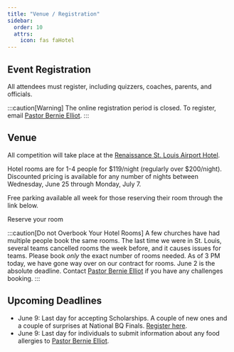 ```yaml
---
title: "Venue / Registration"
sidebar:
  order: 10
  attrs:
    icon: fas faHotel
---
```



## Event Registration

All attendees must register, including quizzers, coaches, parents, and officials.

:::caution[Warning]
The online registration period is closed. To register, email [Pastor Bernie Elliot](pastorbernie@biblequiz.com).
:::

## Venue

All competition will take place at the [Renaissance St. Louis Airport Hotel](https://www.marriott.com/en-us/hotels/stlsa-renaissance-st-louis-airport-hotel/overview/).

Hotel rooms are for 1-4 people for $119/night (regularly over $200/night). Discounted pricing is available for any number of nights between Wednesday, June 25 through Monday, July 7.

Free parking available all week for those reserving their room through the link below.

<LinkButton
    href="https://www.marriott.com/event-reservations/reservation-link.mi?id=1745523138385&key=GRP&guestreslink2=true&app=resvlink&fbclid=IwY2xjawKHn41leHRuA2FlbQIxMQBicmlkETFrWlR5Yk9tU3Q3bXRMZDJ1AR7zX9XgPzD2oHgUikduKV4uV1xqbGqwc0ANbaa6k-llCxrAlcmNZufLYzQyNA_aem_sbWtr2eXMExJz5cyX7KbZQ">
    Reserve your room
</LinkButton>

:::caution[Do not Overbook Your Hotel Rooms]
A few churches have had multiple people book the same rooms. The last time we were in St. Louis, several teams cancelled rooms the week before, and it causes issues for teams. Please book *only* the exact number of rooms needed. As of 3 PM today, we have gone way over on our contract for rooms. June 2 is the absolute deadline. Contact [Pastor Bernie Elliot](pastorbernie@biblequiz.com) if you have any challenges booking.
:::

## Upcoming Deadlines

* June 9: Last day for accepting Scholarships. A couple of new ones and a couple of surprises at National BQ Finals. [Register here](https://agyouth.formstack.com/forms/scholarship2025).
* June 9: Last day for individuals to submit information about any food allergies to [Pastor Bernie Elliot](pastorbernie@biblequiz.com).
